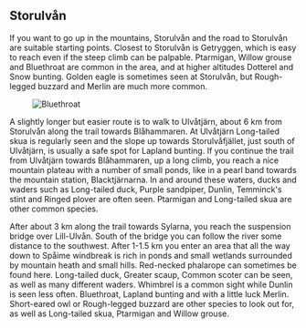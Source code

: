 
## Storulvån

If you want to go up in the mountains, Storulvån and the road to Storulvån are suitable starting points. Closest to Storulvån is Getryggen, which is easy to reach even if the steep climb can be palpable. Ptarmigan, Willow grouse and Bluethroat are common in the area, and at higher altitudes Dotterel and Snow bunting. Golden eagle is sometimes seen at Storulvån, but Rough-legged buzzard and Merlin are much more common.

<Figure caption="Bluethroat. Photo Steve Dahlfors">
  <Image alt="Bluethroat" src="/assets/images/blahake_steve-dahlfors.jpg" />
</Figure>

A slightly longer but easier route is to walk to Ulvåtjärn, about 6 km from Storulvån along the trail towards Blåhammaren. At Ulvåtjärn Long-tailed skua is regularly seen and the slope up towards Storulvåfjället, just south of Ulvåtjärn, is usually a safe spot for Lapland bunting. If you continue the trail from Ulvåtjärn towards Blåhammaren, up a long climb, you reach a nice mountain plateau with a number of small ponds, like in a pearl band towards the mountain station, Blacktjärnarna. In and around these waters, ducks and waders such as Long-tailed duck, Purple sandpiper, Dunlin, Temminck's stint and Ringed plover are often seen. Ptarmigan and Long-tailed skua are other common species.

After about 3 km along the trail towards Sylarna, you reach the suspension bridge over Lill-Ulvån. South of the bridge you can follow the river some distance to the southwest. After 1-1.5 km you enter an area that all the way down to Spåime windbreak is rich in ponds and small wetlands surrounded by mountain heath and small hills. Red-necked phalarope can sometimes be found here. Long-tailed duck, Greater scaup, Common scoter can be seen, as well as many different waders. Whimbrel is a common sight while Dunlin is seen less often. Bluethroat, Lapland bunting and with a little luck Merlin. Short-eared owl or Rough-legged buzzard are other species to look out for, as well as Long-tailed skua, Ptarmigan and Willow grouse.
